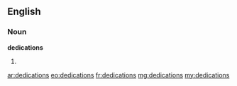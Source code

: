 ==English==

===Noun===
'''dedications'''

# {{plural of|dedication}}

[[ar:dedications]]
[[eo:dedications]]
[[fr:dedications]]
[[mg:dedications]]
[[my:dedications]]